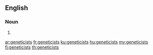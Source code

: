 ==English==

===Noun===
{{head|en|noun plural form}}

# {{plural of|geneticist|lang=en}}

[[ar:geneticists]]
[[fr:geneticists]]
[[ku:geneticists]]
[[hu:geneticists]]
[[my:geneticists]]
[[fi:geneticists]]
[[th:geneticists]]